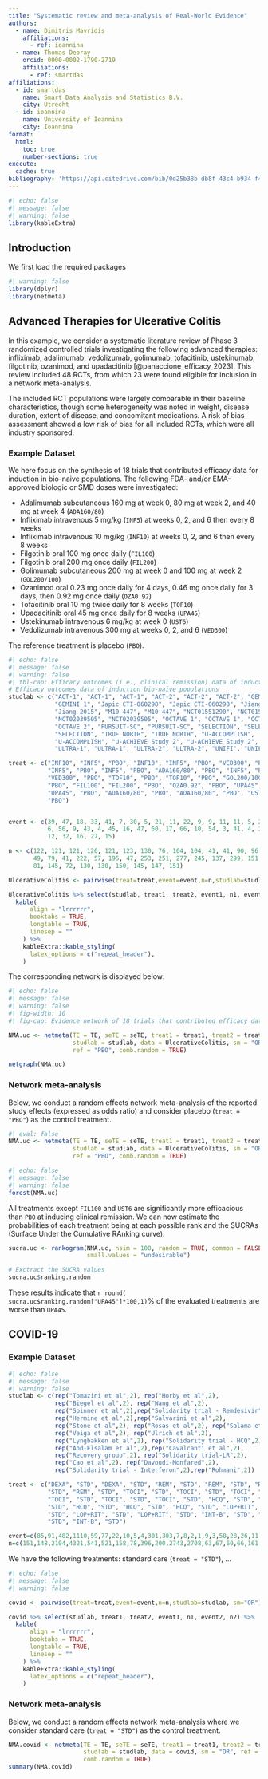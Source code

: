```yaml
---
title: "Systematic review and meta-analysis of Real-World Evidence"
authors:   
  - name: Dimitris Mavridis
    affiliations:
      - ref: ioannina
  - name: Thomas Debray
    orcid: 0000-0002-1790-2719
    affiliations:
      - ref: smartdas
affiliations:
  - id: smartdas
    name: Smart Data Analysis and Statistics B.V.
    city: Utrecht
  - id: ioannina
    name: University of Ioannina
    city: Ioannina
format:
  html:
    toc: true
    number-sections: true
execute:
  cache: true
bibliography: 'https://api.citedrive.com/bib/0d25b38b-db8f-43c4-b934-f4e2f3bd655a/references.bib?x=eyJpZCI6ICIwZDI1YjM4Yi1kYjhmLTQzYzQtYjkzNC1mNGUyZjNiZDY1NWEiLCAidXNlciI6ICIyNTA2IiwgInNpZ25hdHVyZSI6ICI0MGFkYjZhMzYyYWE5Y2U0MjQ2NWE2ZTQzNjlhMWY3NTk5MzhhNzUxZDNjYWIxNDlmYjM4NDgwOTYzMzY5YzFlIn0=/bibliography.bib'
---
```


```r
#| echo: false
#| message: false
#| warning: false
library(kableExtra)
```

## Introduction

We first load the required packages

```r
#| warning: false
library(dplyr)
library(netmeta)
```



## Advanced Therapies for Ulcerative Colitis
In this example, we consider a systematic literature review of Phase 3 
randomized controlled trials investigating the following advanced therapies: 
infliximab, adalimumab, vedolizumab, golimumab, tofacitinib, ustekinumab, 
filgotinib, ozanimod, and upadacitinib [@panaccione_efficacy_2023]. This review 
included 48 RCTs, from which 23 were found eligible for inclusion in a 
network meta-analysis. 

The included RCT populations were largely comparable in their baseline
characteristics, though some heterogeneity was noted in weight, 
disease duration, extent of disease, and concomitant medications. 
A risk of bias assessment showed a low risk of bias for all included RCTs, 
which were all industry sponsored.

### Example Dataset
We here focus on the synthesis of 18 trials that contributed efficacy data for 
induction in bio-naive populations. The following FDA- and/or EMA-approved 
biologic or SMD doses were investigated: 

* Adalimumab subcutaneous 160 mg at week 0, 80 mg at week 2, and 40 mg at week 4 (`ADA160/80`)
* Infliximab intravenous 5 mg/kg (`INF5`) at weeks 0, 2, and 6 then every 8 weeks
* Infliximab intravenous 10 mg/kg (`INF10`) at weeks 0, 2, and 6 then every 8 weeks
* Filgotinib oral 100 mg once daily (`FIL100`)
* Filgotinib oral 200 mg once daily (`FIL200`)
* Golimumab subcutaneous 200 mg at week 0 and 100 mg at week 2 (`GOL200/100`)
* Ozanimod oral 0.23 mg once daily for 4 days, 0.46 mg once daily for 3 days, then 0.92 mg once daily (`OZA0.92`)
* Tofacitinib oral 10 mg twice daily for 8 weeks (`TOF10`)
* Upadacitinib oral 45 mg once daily for 8 weeks (`UPA45`)
* Ustekinumab intravenous 6 mg/kg at week 0 (`UST6`)
* Vedolizumab intravenous 300 mg at weeks 0, 2, and 6 (`VED300`)

The reference treatment is placebo (`PBO`).


```r
#| echo: false
#| message: false
#| warning: false
#| tbl-cap: Efficacy outcomes (i.e., clinical remission) data of induction bio-naïve populations
# Efficacy outcomes data of induction bio-naïve populations
studlab <- c("ACT-1", "ACT-1", "ACT-1", "ACT-2", "ACT-2", "ACT-2", "GEMINI 1",
             "GEMINI 1", "Japic CTI-060298", "Japic CTI-060298", "Jiang 2015", 
             "Jiang 2015", "M10-447", "M10-447", "NCT01551290", "NCT01551290",
             "NCT02039505", "NCT02039505", "OCTAVE 1", "OCTAVE 1", "OCTAVE 2",
             "OCTAVE 2", "PURSUIT-SC", "PURSUIT-SC", "SELECTION", "SELECTION",
             "SELECTION", "TRUE NORTH", "TRUE NORTH", "U-ACCOMPLISH", 
             "U-ACCOMPLISH", "U-ACHIEVE Study 2", "U-ACHIEVE Study 2", 
             "ULTRA-1", "ULTRA-1", "ULTRA-2", "ULTRA-2", "UNIFI", "UNIFI")

treat <- c("INF10", "INF5", "PBO", "INF10", "INF5", "PBO", "VED300", "PBO", 
           "INF5", "PBO", "INF5", "PBO", "ADA160/80", "PBO", "INF5", "PBO", 
           "VED300", "PBO", "TOF10", "PBO", "TOF10", "PBO", "GOL200/100", 
           "PBO", "FIL100", "FIL200", "PBO", "OZA0.92", "PBO", "UPA45", "PBO",
           "UPA45", "PBO", "ADA160/80", "PBO", "ADA160/80", "PBO", "UST6",
           "PBO")


event <- c(39, 47, 18, 33, 41, 7, 30, 5, 21, 11, 22, 9, 9, 11, 11, 5, 22,
           6, 56, 9, 43, 4, 45, 16, 47, 60, 17, 66, 10, 54, 3, 41, 4, 24,
           12, 32, 16, 27, 15)

n <- c(122, 121, 121, 120, 121, 123, 130, 76, 104, 104, 41, 41, 90, 96, 50,
       49, 79, 41, 222, 57, 195, 47, 253, 251, 277, 245, 137, 299, 151, 166,
       81, 145, 72, 130, 130, 150, 145, 147, 151)

UlcerativeColitis <- pairwise(treat=treat,event=event,n=n,studlab=studlab, sm="OR")

UlcerativeColitis %>% select(studlab, treat1, treat2, event1, n1, event2, n2) %>% 
  kable(
      align = "lrrrrrr",
      booktabs = TRUE,
      longtable = TRUE,
      linesep = ""
    ) %>%
    kableExtra::kable_styling(
      latex_options = c("repeat_header"),
    )
```

The corresponding network is displayed below:

```r
#| echo: false
#| message: false
#| warning: false
#| fig-width: 10
#| fig-cap: Evidence network of 18 trials that contributed efficacy data for induction in bio-naive populations

NMA.uc <- netmeta(TE = TE, seTE = seTE, treat1 = treat1, treat2 = treat2,
                  studlab = studlab, data = UlcerativeColitis, sm = "OR", 
                  ref = "PBO", comb.random = TRUE)

netgraph(NMA.uc)
```

### Network meta-analysis
Below, we conduct a random effects network meta-analysis of the reported study 
effects (expressed as odds ratio) and consider placebo (`treat = "PBO"`) as 
the control treatment.

```r
#| eval: false
NMA.uc <- netmeta(TE = TE, seTE = seTE, treat1 = treat1, treat2 = treat2,
                  studlab = studlab, data = UlcerativeColitis, sm = "OR", 
                  ref = "PBO", comb.random = TRUE)
```

```r
#| echo: false
#| message: false
#| warning: false
forest(NMA.uc)
```

All treatments except `FIL100` and `UST6` are significantly more efficacious than 
`PBO` at inducing clinical remission. We can now estimate the probabilities of each treatment being at each possible rank and the SUCRAs (Surface Under the Cumulative RAnking curve):

```r
sucra.uc <- rankogram(NMA.uc, nsim = 100, random = TRUE, common = FALSE, 
                      small.values = "undesirable")

# Exctract the SUCRA values
sucra.uc$ranking.random
```

These results indicate that `r round( sucra.uc$ranking.random["UPA45"]*100,1)`% of the evaluated treatments are worse than `UPA45`.



## COVID-19

### Example Dataset
```r
#| echo: false
#| message: false
#| warning: false
studlab <- c(rep("Tomazini et al",2), rep("Horby et al",2), 
             rep("Biegel et al",2), rep("Wang et al",2),
             rep("Spinner et al",2),rep("Solidarity trial - Remdesivir",2),
             rep("Hermine et al",2),rep("Salvarini et al",2),
             rep("Stone et al",2), rep("Rosas et al",2), rep("Salama et al",2),
             rep("Veiga et al",2), rep("Ulrich et al",2),
             rep("Lyngbakken et al",2), rep("Solidarity trial - HCQ",2), 
             rep("Abd-Elsalam et al",2),rep("Cavalcanti et al",2),
             rep("Recovery group",2), rep("Solidarity trial-LR",2), 
             rep("Cao et al",2), rep("Davoudi-Monfared",2), 
             rep("Solidarity trial - Interferon",2),rep("Rohmani",2))

treat <- c("DEXA", "STD", "DEXA", "STD", "REM", "STD", "REM", "STD", "REM", 
           "STD", "REM", "STD", "TOCI", "STD", "TOCI", "STD", "TOCI", "STD",
           "TOCI", "STD", "TOCI", "STD", "TOCI", "STD", "HCQ", "STD", "HCQ", 
           "STD", "HCQ", "STD", "HCQ", "STD", "HCQ", "STD", "LOP+RIT",  
           "STD", "LOP+RIT", "STD", "LOP+RIT", "STD", "INT-B", "STD", "INT-B",
           "STD", "INT-B", "STD")    

event=c(85,91,482,1110,59,77,22,10,5,4,301,303,7,8,2,1,9,3,58,28,26,11,14,6,13,6,1,1,104,84,6,5,1,1,374,767,148,146,19,25,8,15,243,216,2,6)
n=c(151,148,2104,4321,541,521,158,78,396,200,2743,2708,63,67,60,66,161,82,294,144,249,128,65,64,67,61,27,26,947,906,97,97,221,227,1616,3424,1399,1372,99,100,42,39,2050,2050,33,33)
```

We have the following treatments: standard care (`treat = "STD"`), ...
```r
#| echo: false
#| message: false
#| warning: false

covid <- pairwise(treat=treat,event=event,n=n,studlab=studlab, sm="OR")

covid %>% select(studlab, treat1, treat2, event1, n1, event2, n2) %>% 
  kable(
      align = "lrrrrrr",
      booktabs = TRUE,
      longtable = TRUE,
      linesep = ""
    ) %>%
    kableExtra::kable_styling(
      latex_options = c("repeat_header"),
    )
```

### Network meta-analysis
Below, we conduct a random effects network meta-analysis where we consider 
standard care (`treat = "STD"`) as the control treatment.

```r
NMA.covid <- netmeta(TE = TE, seTE = seTE, treat1 = treat1, treat2 = treat2,
                     studlab = studlab, data = covid, sm = "OR", ref = "STD",
                     comb.random = TRUE)
summary(NMA.covid)
```

